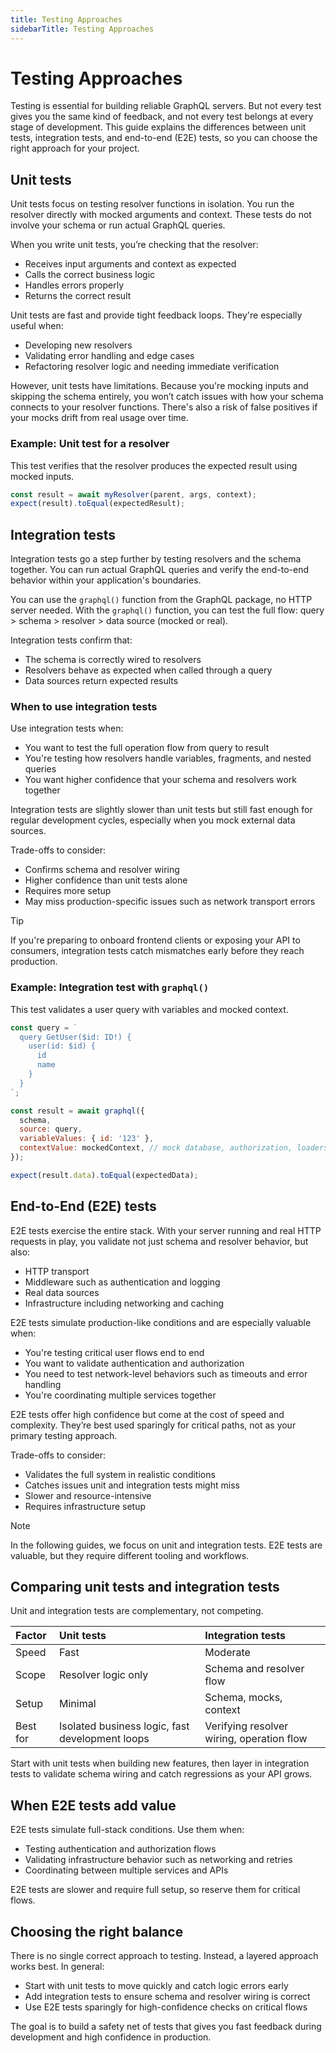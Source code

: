 ```yaml
---
title: Testing Approaches
sidebarTitle: Testing Approaches
---
```


# Testing Approaches

Testing is essential for building reliable GraphQL servers. But not every test 
gives you the same kind of feedback, and not every test belongs at every stage of development. 
This guide explains the differences between unit tests, integration tests, and 
end-to-end (E2E) tests, so you can choose the right approach for your project.

## Unit tests

Unit tests focus on testing resolver functions in isolation. You run the resolver directly 
with mocked arguments and context. These tests do not involve your schema or run actual 
GraphQL queries.

When you write unit tests, you’re checking that the resolver:

- Receives input arguments and context as expected
- Calls the correct business logic
- Handles errors properly
- Returns the correct result

Unit tests are fast and provide tight feedback loops. They're especially useful when:

- Developing new resolvers
- Validating error handling and edge cases
- Refactoring resolver logic and needing immediate verification

However, unit tests have limitations. Because you're mocking inputs and skipping the schema 
entirely, you won’t catch issues with how your schema connects to your resolver functions. 
There's also a risk of false positives if your mocks drift from real usage over time.

### Example: Unit test for a resolver

This test verifies that the resolver produces the expected result using mocked inputs.

```javascript
const result = await myResolver(parent, args, context);
expect(result).toEqual(expectedResult);
```

## Integration tests

Integration tests go a step further by testing resolvers and the schema together. 
You can run actual GraphQL queries and verify the end-to-end behavior within your
application's boundaries.

You can use the `graphql()` function from the GraphQL package, no HTTP server 
needed. With the `graphql()` function, you can test the full flow: query > schema > 
resolver >  data source (mocked or real).

Integration tests confirm that:

- The schema is correctly wired to resolvers
- Resolvers behave as expected when called through a query
- Data sources return expected results

### When to use integration tests

Use integration tests when:

- You want to test the full operation flow from query to result
- You're testing how resolvers handle variables, fragments, and nested queries
- You want higher confidence that your schema and resolvers work together

Integration tests are slightly slower than unit tests but still fast enough for
regular development cycles, especially when you mock external data sources.

Trade-offs to consider:

- Confirms schema and resolver wiring
- Higher confidence than unit tests alone
- Requires more setup
- May miss production-specific issues such as network transport errors

> [!TIP]
>
> If you're preparing to onboard frontend clients or exposing your API to consumers,
> integration tests catch mismatches early before they reach production.

### Example: Integration test with `graphql()`

This test validates a user query with variables and mocked context.

```js
const query = `
  query GetUser($id: ID!) {
    user(id: $id) {
      id
      name
    }
  }
`;

const result = await graphql({
  schema,
  source: query,
  variableValues: { id: '123' },
  contextValue: mockedContext, // mock database, authorization, loaders, etc.
});

expect(result.data).toEqual(expectedData);
```

## End-to-End (E2E) tests

E2E tests exercise the entire stack. With your server running and real HTTP
requests in play, you validate not just schema and resolver behavior, but also:

- HTTP transport
- Middleware such as authentication and logging
- Real data sources
- Infrastructure including networking and caching

E2E tests simulate production-like conditions and are especially valuable when:

- You're testing critical user flows end to end
- You want to validate authentication and authorization
- You need to test network-level behaviors such as timeouts and error handling
- You're coordinating multiple services together

E2E tests offer high confidence but come at the cost of speed and complexity. 
They’re best used sparingly for critical paths, not as your primary testing approach.

Trade-offs to consider:

- Validates the full system in realistic conditions
- Catches issues unit and integration tests might miss
- Slower and resource-intensive
- Requires infrastructure setup

> [!NOTE]
>
> In the following guides, we focus on unit and integration tests. E2E tests are 
> valuable, but they require different tooling and workflows.

## Comparing unit tests and integration tests

Unit and integration tests are complementary, not competing.

| Factor | Unit tests          | Integration tests        |
|:-------|:--------------------|:-------------------------|
| Speed  | Fast                | Moderate                 |
| Scope  | Resolver logic only | Schema and resolver flow |
| Setup  | Minimal             | Schema, mocks, context   |
| Best for | Isolated business logic, fast development loops | Verifying resolver wiring, operation flow |

Start with unit tests when building new features, then layer in integration tests 
to validate schema wiring and catch regressions as your API grows.

## When E2E tests add value

E2E tests simulate full-stack conditions. Use them when:

- Testing authentication and authorization flows
- Validating infrastructure behavior such as networking and retries
- Coordinating between multiple services and APIs

E2E tests are slower and require full setup, so reserve them for critical flows.

## Choosing the right balance

There is no single correct approach to testing. Instead, a layered approach
works best. In general:

- Start with unit tests to move quickly and catch logic errors early
- Add integration tests to ensure schema and resolver wiring is correct
- Use E2E tests sparingly for high-confidence checks on critical flows

The goal is to build a safety net of tests that gives you fast feedback during
development and high confidence in production.